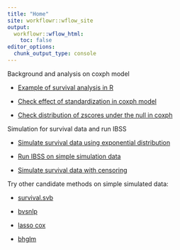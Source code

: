 ```yaml
---
title: "Home"
site: workflowr::wflow_site
output:
  workflowr::wflow_html:
    toc: false
editor_options:
  chunk_output_type: console
---
```


Background and analysis on coxph model

+ [Example of survival analysis in R](survival_example.html)

+ [Check effect of standardization in coxph model](check_coxph_fit.html)

+ [Check distribution of zscores under the null in coxph](null_model_zscore.html)


Simulation for survival data and run IBSS

+ [Simulate survival data using exponential distribution](sim_survival.html)

+ [Run IBSS on simple simulation data](run_ser_simple_dat.html)

+ [Simulate survival data with censoring](sim_survival_with_censoring.html)


Try other candidate methods on simple simulated data:

+ [survival.svb](survival.svb.html)

+ [bvsnlp](bvsnlp.html)

+ [lasso cox](cox_lasso.html)

+ [bhglm](bhglm.html)


